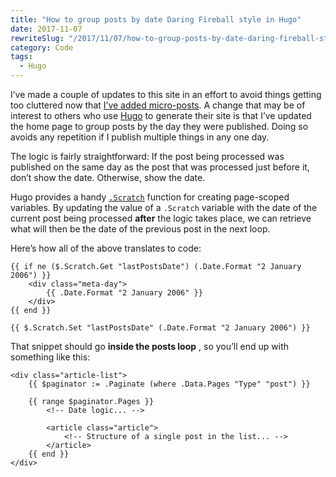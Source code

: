 ```yaml
---
title: "How to group posts by date Daring Fireball style in Hugo"
date: 2017-11-07
rewriteSlug: "/2017/11/07/how-to-group-posts-by-date-daring-fireball-style-in-hugo"
category: Code
tags:
  - Hugo
---
```


I’ve made a couple of updates to this site in an effort to avoid things getting too cluttered now that [I’ve added micro-posts](https://elliotekj.com/2017-11-07-09-09-29/). A change that may be of interest to others who use [Hugo](https://gohugo.io) to generate their site is that I’ve updated the home page to group posts by the day they were published. Doing so avoids any repetition if I publish multiple things in any one day.

The logic is fairly straightforward: If the post being processed was published on the same day as the post that was processed just before it, don’t show the date. Otherwise, show the date.

Hugo provides a handy [`.Scratch`](https://gohugo.io/functions/scratch/) function for creating page-scoped variables. By updating the value of a `.Scratch` variable with the date of the current post being processed **after** the logic takes place, we can retrieve what will then be the date of the previous post in the next loop.

Here’s how all of the above translates to code:

```
{{ if ne ($.Scratch.Get "lastPostsDate") (.Date.Format "2 January 2006") }}
    <div class="meta-day">
        {{ .Date.Format "2 January 2006" }}
    </div>
{{ end }}

{{ $.Scratch.Set "lastPostsDate" (.Date.Format "2 January 2006") }}
```

That snippet should go **inside the posts loop** , so you’ll end up with something like this:

```
<div class="article-list">
    {{ $paginator := .Paginate (where .Data.Pages "Type" "post") }}

    {{ range $paginator.Pages }}
        <!-- Date logic... -->

        <article class="article">
            <!-- Structure of a single post in the list... -->
        </article>
    {{ end }}
</div>
```

